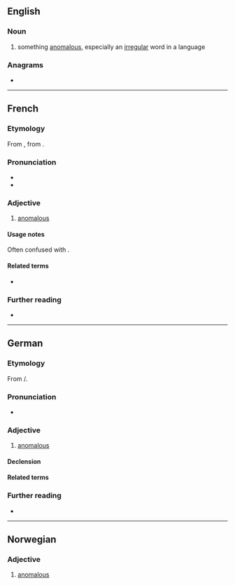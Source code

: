 ==English==

===Noun===
{{en-noun}}

# {{lb|en|archaic}} something [[anomalous]], especially an [[irregular]] word in a language

{{Webster 1913}}

===Anagrams===
* {{anagrams|en|a=aalmno|Manalo}}

----

==French==

===Etymology===
From {{der|fr|la|anōmalos}}, from {{der|fr|grc|ἀνώμαλος}}.

===Pronunciation===
* {{fr-IPA}}
* {{homophones|fr|anomale|anomales}}

===Adjective===
{{fr-adj}}

# {{lb|fr|sciences|grammar}} [[anomalous]]

====Usage notes====
Often confused with {{m|fr|anormal}}.

====Related terms====
* {{l|fr|anomalie}}

===Further reading===
* {{R:TLFi}}

----

==German==

===Etymology===
From {{der|de|la|anōmalus}}/{{m|la|anōmalos}}.

===Pronunciation===
* {{audio|de|De-anomal.ogg|Audio}}

===Adjective===
{{de-adj|anomaler|anomalsten}}

# {{lb|de|also|_|grammar}} [[anomalous]]
#: {{syn|de|anomalisch|irregulär|unregelmäßig}}

====Declension====
{{de-decl-adj|anomal|anomaler|anomalst}}

====Related terms====
{{rel2|de
|Anomalie
|Anomalon}}

===Further reading===
* {{R:Duden}}

----

==Norwegian==

===Adjective===
{{head|no|adjective}}

# [[anomalous]]